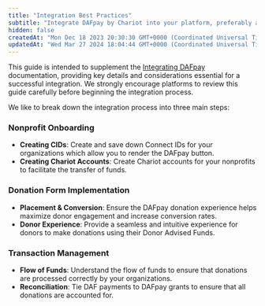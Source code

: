 ```yaml
---
title: "Integration Best Practices"
subtitle: "Integrate DAFpay by Chariot into your platform, preferably as a default-enabled payment method with an opt-out option for nonprofits"
hidden: false
createdAt: "Mon Dec 18 2023 20:30:30 GMT+0000 (Coordinated Universal Time)"
updatedAt: "Wed Mar 27 2024 18:04:44 GMT+0000 (Coordinated Universal Time)"
---
```


This guide is intended to supplement the [Integrating DAFpay](/guides/dafpay/overview) documentation, providing key details and considerations essential for a successful integration.
We strongly encourage platforms to review this guide carefully before beginning the integration process.

We like to break down the integration process into three main steps:

<Steps>

### Nonprofit Onboarding

- **Creating CIDs**: Create and save down Connect IDs for your organizations which allow you to render the DAFpay button.
- **Creating Chariot Accounts**: Create Chariot accounts for your nonprofits to facilitate the transfer of funds.

### Donation Form Implementation

- **Placement & Conversion**: Ensure the DAFpay donation experience helps maximize donor engagement and increase conversion rates.
- **Donor Experience**: Provide a seamless and intuitive experience for donors to make donations using their Donor Advised Funds.

### Transaction Management

- **Flow of Funds**: Understand the flow of funds to ensure that donations are processed correctly by your organizations.
- **Reconciliation**: Tie DAF payments to DAFpay grants to ensure that all donations are accounted for.

</Steps>

